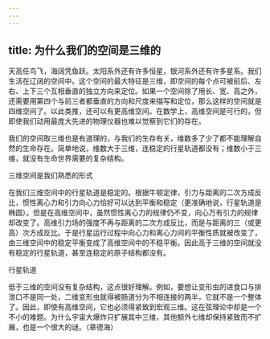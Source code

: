 ```yaml
---
---
---
```

title: 为什么我们的空间是三维的
---




天高任鸟飞，海阔凭鱼跃。太阳系外还有许多恒星，银河系外还有许多星系。我们生活在辽阔的空间中。这个空间的最大特征是三维，即空间的每个点可被前后、左右、上下三个互相垂直的独立方向来定位。如果一个空间除了用长、宽、高之外，还需要用第四个与前三者都垂直的方向和尺度来描写和定位，那么这样的空间就是四维空间了。以此类推，还可以有更高维空间。在数学上，高维空间是可行的，但即使我们动用最庞大先进的物理仪器也难以觉察到它们的存在。

我们的空间取三维也是有道理的，与我们的生存有关，维数多了少了都不能理解自然的生命存在。简单地说，维数大于三维，连稳定的行星轨道都没有；维数小于三维，就没有生命世界需要的复杂结构。

三维空间是我们熟悉的形式



在我们三维空间中的行星轨道是稳定的。根据牛顿定律，引力与距离的二次方成反比，惯性离心力和引力向心力恰好可以达到平衡和稳定（更准确地说，行星轨道是椭圆）。但是在高维空间中，虽然惯性离心力的规律仍不变，向心万有引力的规律却改变了。高维引力场的强度不再与距离的二次方成反比，而是与距离的三（或更高）次方成反比。于是行星运行过程中向心力和离心力间的平衡性质就被改变了，由三维空间中的稳定平衡变成了高维空间中的不稳平衡。因此高于三维的空间就没有稳定的行星轨道，甚至连稳定的原子结构都没有。

行星轨道



低于三维的空间没有复杂结构，这点很好理解。例如，要想让变形虫的进食口与排泄口不是同一处，二维变形虫就得被肠道分为不相连接的两半，它就不是一个整体了。因此，即使有高维空间，它也必须得紧致到宏观三维。这在弦理论中却是一个不小的难题。为什么宇宙大爆炸只扩展其中三维，其他额外七维却保持紧致而不扩展，也是一个很大的谜。（章德海）